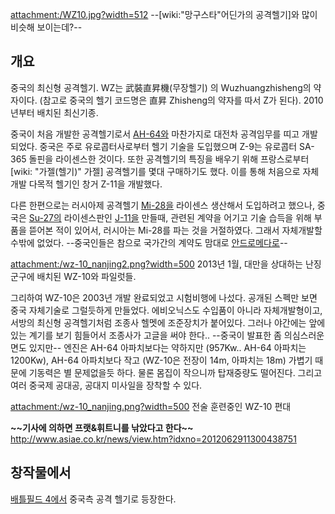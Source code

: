 attachment:/WZ10.jpg?width=512
--[wiki:"망구스타"어딘가의 공격헬기]와 많이 비슷해 보이는데?--

== 개요 ==

중국의 최신형 공격헬기. WZ는 武裝直昇機(무장헬기) 의 Wuzhuangzhisheng의 약자이다. 
(참고로 중국의 헬기 코드명은 直昇 Zhisheng의 약자를 따서 Z가 된다). 2010년부터 배치된 최신기종.

중국이 처음 개발한 공격헬기로서 [[AH-64]]와 마찬가지로 대전차 공격임무를 띠고 개발되었다. 중국은 주로 유로콥터사로부터 헬기 기술을 도입했으며 Z-9는 유로콥터 SA-365 돌핀을 라이센스한 것이다. 또한 공격헬기의 특징을 배우기 위해 프랑스로부터 [wiki: "가젤(헬기)" 가젤] 공격헬기를 몇대 구매하기도 했다. 이를 통해 처음으로 자체개발 다목적 헬기인 창거 Z-11을 개발했다. 

다른 한편으로는 러시아제 공격헬기 [[Mi-28]]을 라이센스 생산해서 도입하려고 했으나, 중국은 [[Su-27]]의 라이센스판인 [[J-11]]을 만들때, 관련된 계약을 어기고 기술 습득을 위해 부품을 뜯어본 적이 있어서, 러시아는 Mi-28를 파는 것을 거절하였다. 그래서 자체개발할 수밖에 없었다. --중국인들은 참으로 국가간의 계약도 맘대로 [[안드로메다]]로--

attachment:/wz-10_nanjing2.png?width=500
2013년 1월, 대만을 상대하는 난징 군구에 배치된 WZ-10와 파일럿들. 

그리하여 WZ-10은 2003년 개발 완료되었고 시험비행에 나섰다. 공개된 스펙만 보면 중국 자체기술로 그럴듯하게 만들었다. 에비오닉스도 수입품이 아니라 자체개발형이고, 서방의 최신형 공격헬기처럼 조종사 헬멧에 조준장치가 붙어있다. 그러나 야간에는 앞에 있는 계기를 보기 힘들어서 조종사가 고글을 써야 한다..  --중국이 발표한  좀 의심스러운 면도 있지만--  엔진은 AH-64 아파치보다는 약하지만  (957Kw.. AH-64 아파치는 1200Kw), AH-64 아파치보다 작고 (WZ-10은 전장이 14m, 아파치는 18m) 가볍기 때문에 기동력은 별 문제없을듯 하다. 물론 몸집이 작으니까 탑재중량도 떨어진다. 그리고 여러 중국제 공대공, 공대지 미사일을 장착할 수 있다. 

attachment:/wz-10_nanjing.png?width=500
전술 훈련중인 WZ-10 편대

'''~~기사에 의하면 프랫&휘트니를 낚았다고 한다~~''' [[http://www.asiae.co.kr/news/view.htm?idxno=2012062911300438751]]

== 창작물에서 ==
[[배틀필드 4]]에서 중국측 공격 헬기로 등장한다. 


